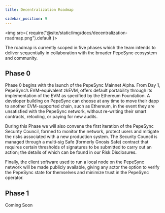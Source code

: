 ```yaml
---
title: Decentralization Roadmap

sidebar_position: 9
---
```


<img
  src={
    require("@site/static/img/docs/decentralization-roadmap.png").default
  }></img>
<br />

The roadmap is currently scoped in five phases which the team intends to deliver sequentially in collaboration with the broader PepeSync ecosystem and community.

## Phase 0

Phase 0 begins with the launch of the PepeSync Mainnet Alpha. From Day 1, PepeSync’s EVM-equivalent zkEVM, offers default portability through its implementation of the EVM as specified by the Ethereum Foundation. A developer building on PepeSync can choose at any time to move their dapp to another EVM-supported chain, such as Ethereum, in the event they are unsatisfied with the PepeSync network, without re-writing their smart contracts, retooling, or paying for new audits.

During this Phase we will also convene the first iteration of the PepeSync Security Council, formed to monitor the network, protect users and mitigate the risks associated with a new production system. The Security Council is managed through a multi-sig Safe (formerly Gnosis Safe) contract that requires certain thresholds of signatures to be submitted to carry out an action; the details of which can be found in our Risk Disclosures.

Finally, the client software used to run a local node on the PepeSync network will be made publicly available, giving any actor the option to verify the PepeSync state for themselves and minimize trust in the PepeSync operator.

## Phase 1

Coming Soon

